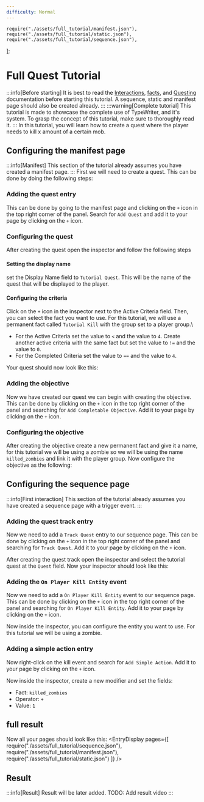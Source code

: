 ```yaml
---
difficulty: Normal
---
```


    require("./assets/full_tutorial/manifest.json"),
    require("./assets/full_tutorial/static.json"),
    require("./assets/full_tutorial/sequence.json"),

];

# Full Quest Tutorial
:::info[Before starting]
It is best to read the [Interactions](../01-interactions/index.mdx), [facts](../03-facts/index.mdx), and [Questing](./index.mdx) documentation before starting this tutorial. A sequence, static and manifest page should also be created already.
:::
:::warning[Complete tutorial]
This tutorial is made to showcase the complete use of TypeWriter, and it's system. To grasp the concept of this tutorial, make sure to thoroughly read it.
:::
In this tutorial, you will learn how to create a quest where the player needs to kill x amount of a certain mob.

## Configuring the manifest page
:::info[Manifest]
This section of the tutorial already assumes you have created a manifest page.
:::
First we will need to create a quest. This can be done by doing the following steps:

### Adding the quest entry
This can be done by going to the manifest page and clicking on the `+` icon in the top right corner of the panel. Search for `Add Quest` and add it to your page by clicking on the `+` icon.

<EntrySearch entryName='quest'/>

### Configuring the quest
After creating the quest open the inspector and follow the following steps

#### Setting the display name
set the Display Name field to `Tutorial Quest`. This will be the name of the quest that will be displayed to the player. 

#### Configuring the criteria
Click on the `+` icon in the inspector next to the Active Criteria field. Then, you can select the fact you want to use. For this tutorial, we will use a permanent fact called `Tutorial Kill` with the group set to a player group.\
* For the Active Criteria set the value to `<` and the value to `4`. Create another active criteria with the same fact but set the value to `!=` and the value to `0`.
* For the Completed Criteria set the value to `==` and the value to `4`.

Your quest should now look like this:
<EntryNodeInspector entryId="3JREccxRRKxn8UO" pages={questPages} />

### Adding the objective
Now we have created our quest we can begin with creating the objective. This can be done by clicking on the `+` icon in the top right corner of the panel and searching for `Add Completable Objective`. Add it to your page by clicking on the `+` icon.

<EntrySearch entryName='completable_objective'/>

### Configuring the objective
After creating the objective create a new permanent fact and give it a name, for this tutorial we will be using a zombie so we will be using the name `killed_zombies` and link it with the player group. Now configure the objective as the following:
<EntryNodeInspector entryId="zWK21mcvT1HpoSu" pages={questPages} />

## Configuring the sequence page
:::info[First interaction]
This section of the tutorial already assumes you have created a sequence page with a trigger event.
:::
### Adding the quest track entry
Now we need to add a `Track Quest` entry to our sequence page. This can be done by clicking on the `+` icon in the top right corner of the panel and searching for `Track Quest`. Add it to your page by clicking on the `+` icon.

<EntrySearch entryName='track_quest'/>

After creating the quest track open the inspector and select the tutorial quest at the `Quest` field. Now your inspector should look like this:
<EntryNodeInspector entryId="tUaei0LbNfz8acp" pages={questPages} />

### Adding the `On Player Kill Entity` event
Now we need to add a `On Player Kill Entity` event to our sequence page. This can be done by clicking on the `+` icon in the top right corner of the panel and searching for `On Player Kill Entity`. Add it to your page by clicking on the `+` icon.

<EntrySearch entryName='on_player_kill_entity'/>

Now inside the inspector, you can configure the entity you want to use. For this tutorial we will be using a zombie.

### Adding a simple action entry
Now right-click on the kill event and search for `Add Simple Action`. Add it to your page by clicking on the `+` icon.

<EntrySearch entryName='simple_action'/>

Now inside the inspector, create a new modifier and set the fields:
* Fact: `killed_zombies`
* Operator: `+`
* Value: `1`

## full result
Now all your pages should look like this:
<EntryDisplay pages={[
    require("./assets/full_tutorial/sequence.json"),
    require("./assets/full_tutorial/manifest.json"),
    require("./assets/full_tutorial/static.json")
]} />

## Result
:::info[Result]
Result will be later added.
TODO: Add result video
:::